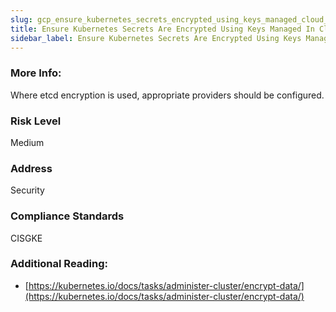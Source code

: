 ```yaml
---
slug: gcp_ensure_kubernetes_secrets_encrypted_using_keys_managed_cloud_kms
title: Ensure Kubernetes Secrets Are Encrypted Using Keys Managed In Cloud Kms
sidebar_label: Ensure Kubernetes Secrets Are Encrypted Using Keys Managed In Cloud Kms
---
```


### More Info:

Where etcd encryption is used, appropriate providers should be configured.

### Risk Level

Medium

### Address

Security

### Compliance Standards

CISGKE

### Additional Reading:

- [https://kubernetes.io/docs/tasks/administer-cluster/encrypt-data/](https://kubernetes.io/docs/tasks/administer-cluster/encrypt-data/) 

